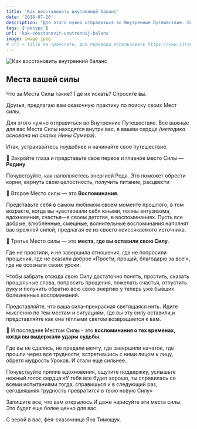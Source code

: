 ```yaml
---
title: 'Как восстановить внутренний баланс'
date: '2018-07-20'
description: 'Для этого нужно отправиться во Внутренние Путешествие. Все важные для вас Места Силы находятся внутри вас, в вашем сердце.'
tags: ['ресурс']
url: 'kak-vosstanovit-vnutrennij-balans'
image: image.jpeg
# url = title на транслите, для перевода использовать https://www.itranslit.com/
---
```



![Как восстановить внутренний баланс](./image.jpeg)

## Места вашей силы

Что за Места Силы такие? Где их искать? Спросите вы.

Друзья, предлагаю вам сказочную практику по поиску своих Мест силы.

Для этого нужно отправиться во Внутренние Путешествие. Все важные для вас Места Силы находятся внутри вас, в вашем сердце _(методика основана на сказке Нины Сумирэ)_.

Итак, устраивайтесь поудобнее и начинайте свое путешествие.

💫 Закройте глаза и представьте свое первое и главное место Силы — **Родину**.

Почувствуйте, как наполняетесь энергией Рода. Это поможет обрести корни, вернуть свою целостность, получить питание, расцвести

💫 Второе Место силы — это **Воспоминания**.

Представьте себя в самом любимом своем моменте прошлого, в том возрасте, когда вы чувствовали себя юными, полны энтузиазма, вдохновения, счастья—в своем детстве, в воспоминаниях. Пусть все добрые, влюбленные, смешные, волнительные воспоминания наполнят вас прежней силой, предлагая ее из своего неиссякаемого источника.

💫 Третье Место силы — это **места, где вы оставили свою Силу**.

Где не простили, и не завершила отношения, где не попросили прощения, где не сказали доброе «Прости, прощай, благодарю за все!», где не осознали своих уроки.

Чтобы забрать отсюда свою Силу достаточно понять, простить, сказать прощальные слова, попросить прощения, пожелать счастья, отпустить руку и получить обратно всю свою энергию у теперь уже бывших болезненных воспоминаний.

Представляйте, что ваша сила–прекрасная светящаяся нить. Идите мысленно по тем местам и ситуациям, где вы эту силу оставили,и представляйте как она тёплыми светом возвращается к вам.

💫 И последнее Местом Силы - это **воспоминания о тех временах, когда вы выдержали удары судьбы**.

Где вы не сдались, не предали мечту, где завершили начатое, где прошли через все трудности, встретившись с ними лицом к лицу, обретя мудрость Уроков. И стали еще сильнее.

Почувствуйте прилив вдохновения, ощутите поддержку, услышьте нежный голос сердца:«У тебя все будет хорошо, ты справилась со всеми испытаниями тогда, справишься и в следующий раз, сегодняшняя трудность превратится в твою новую Силу»

Запишите все, что вам открылось.И даже нарисуйте эти места силы. Это будет еще более ценно для вас.

С верой в вас, фея-сказочница Яна Тимощук.
